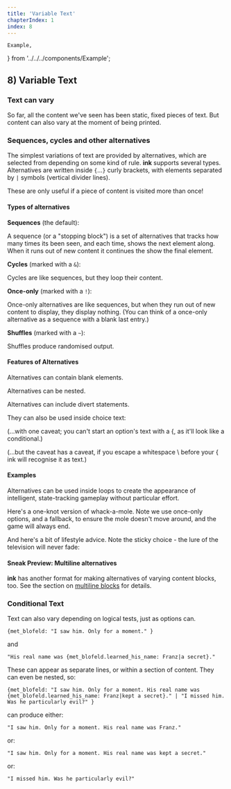 ---
title: 'Variable Text'
chapterIndex: 1
index: 8
---

	Example,
} from '../../../components/Example';

## 8) Variable Text

### Text can vary

So far, all the content we've seen has been static, fixed pieces of text. But content can also vary at the moment of being printed. 

### Sequences, cycles and other alternatives

The simplest variations of text are provided by alternatives, which are selected from depending on some kind of rule. **ink** supports several types. Alternatives are written inside `{`...`}` curly brackets, with elements separated by `|` symbols (vertical divider lines).

These are only useful if a piece of content is visited more than once!

#### Types of alternatives

**Sequences** (the default):

A sequence (or a "stopping block") is a set of alternatives that tracks how many times its been seen, and each time, shows the next element along. When it runs out of new content it continues the show the final element.

<Example id="sequences-1" />

<Example id="sequences-2" />

**Cycles** (marked with a `&`): 
	
Cycles are like sequences, but they loop their content.

<Example id="cycles" />	

**Once-only** (marked with a `!`):
	
Once-only alternatives are like sequences, but when they run out of new content to display, they display nothing. (You can think of a once-only alternative as a sequence with a blank last entry.)

<Example id="once-only-alternatives" />
	
**Shuffles** (marked with a `~`):
	
Shuffles produce randomised output.

<Example id="shuffles" />

#### Features of Alternatives 

Alternatives can contain blank elements.

<Example id="alternatives-with-blank-elements" />

Alternatives can be nested.

<Example id="nested-alternatives" />

Alternatives can include divert statements. 

<Example id="alternatives-with-diverts" />

They can also be used inside choice text:

<Example id="alternatives-inside-choice-text" />
	
(...with one caveat; you can't start an option's text with a &#0123;, as it'll look like a conditional.)

(...but the caveat has a caveat, if you escape a whitespace \ before your { ink will recognise it as text.)

#### Examples

Alternatives can be used inside loops to create the appearance of intelligent, state-tracking gameplay without particular effort.

Here's a one-knot version of whack-a-mole. Note we use once-only options, and a fallback, to ensure the mole doesn't move around, and the game will always end.

<Example id="whack-a-mole" />	

And here's a bit of lifestyle advice. Note the sticky choice - the lure of the television will never fade:

<Example id="watch-television" />

#### Sneak Preview: Multiline alternatives
**ink** has another format for making alternatives of varying content blocks, too. See the section on [multiline blocks](/chapter-03) for details.

### Conditional Text

Text can also vary depending on logical tests, just as options can.

	{met_blofeld: "I saw him. Only for a moment." }

and

	"His real name was {met_blofeld.learned_his_name: Franz|a secret}."

These can appear as separate lines, or within a section of content. They can even be nested, so:

	{met_blofeld: "I saw him. Only for a moment. His real name was {met_blofeld.learned_his_name: Franz|kept a secret}." | "I missed him. Was he particularly evil?" }
	
can produce either:

	"I saw him. Only for a moment. His real name was Franz."

or:

	"I saw him. Only for a moment. His real name was kept a secret."
	
or: 

	"I missed him. Was he particularly evil?"
